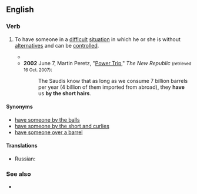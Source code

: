 ==English==

===Verb===
{{head|en|verb|head=[[have]] [[someone]] [[by]] [[the]] [[short hairs]]}}

# {{context|idiomatic|lang=en}} To have someone in a [[difficult]] [[situation]] in which he or she is without [[alternatives]] and can be [[control]]led.
#* {{RQ:Wodehouse Offing|XIX|Beginning with a curt “Listen, Buster,” she proceeded to sketch out with admirable clearness the salient points in the situation as she envisaged it, and judging from the loud buzzing noises that came over the wire, clearly audible to me though now standing in the background, it was evident that the nub was not escaping him. They were the buzzing noises of a man slowly coming to the realization that a woman's hand '''had got him by the short hairs'''.}}
#* '''2002''' June 7, Martin Peretz, "[http://www.tnr.com/doc.mhtml?i=20020617&s=diarist061702 Power Trip]," ''The New Republic'' <small>(retrieved 16 Oct. 2007)</small>:
#*: The Saudis know that as long as we consume 7 billion barrels per year (4 billion of them imported from abroad), they '''have''' us '''by the short hairs'''.

====Synonyms====
* [[have someone by the balls]]
* [[have someone by the short and curlies]]
* [[have someone over a barrel]]

====Translations====
{{trans-top|}}
* Russian: {{t|ru|держать на коротком поводке}}
{{trans-mid}}
{{trans-bottom}}

===See also===
* {{l|en|have the world by the tail}}